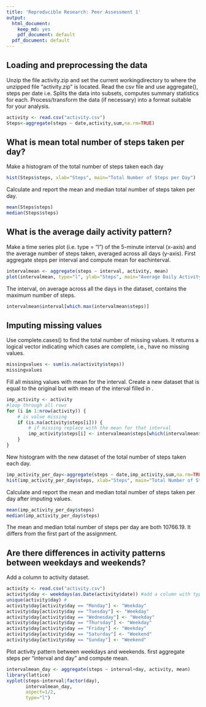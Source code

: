 ```yaml
---
title: 'Reproducible Research: Peer Assessment 1'
output:
  html_document:
    keep_md: yes
    pdf_document: default
  pdf_document: default
---
```



## Loading and preprocessing the data
Unzip the file activity.zip and set the current workingdirectory to where the unzipped file "activity.zip" is located. \newline
Read the csv file and use aggregate(), steps per date i.e. Splits the data into subsets, computes summary statistics for each. Process/transform the data (if necessary) into a format suitable for your analysis.
```r
activity <- read.csv("activity.csv")
Steps<-aggregate(steps ~ date,activity,sum,na.rm=TRUE)
```
## What is mean total number of steps taken per day?
Make a histogram of the total number of steps taken each day

```r
hist(Steps$steps, xlab="Steps", main="Total Number of Steps per Day")
```

Calculate and report the mean and median total number of steps taken per day.

```r
mean(Steps$steps)
median(Steps$steps)
```


## What is the average daily activity pattern?
Make a time series plot (i.e. type = "l") of the 5-minute interval (x-axis) \newline
and the average number of steps taken, averaged across all days (y-axis). First aggregate steps per interval and compute mean for eachinterval.

```r
intervalmean <- aggregate(steps ~ interval, activity, mean) 
plot(intervalmean, type="l", ylab="Steps", main="Average Daily Activity Pattern")
```

The interval, on average across all the days in the dataset,
contains the maximum number of steps.

```r
intervalmean$interval[which.max(intervalmean$steps)]
```

## Imputing missing values


Use complete.cases() to find the total number of missing values. It returns a logical vector indicating which cases are complete, i.e., have no missing values.
```r
missingvalues <- sum(is.na(activity$steps))
missingvalues
```
Fill all missing values with mean for the interval. Create a new dataset that is equal to the original but with mean of the interval filled in .
```r
imp_activity <- activity
#loop through all rows
for (i in 1:nrow(activity)) {
    # is value missing
    if (is.na(activity$steps[i])) {
        # if missing replace with the mean for that interval
        imp_activity$steps[i] <- intervalmean$steps[which(intervalmean$interval == activity$interval[i])]
    }
}
```
New histogram with the new dataset of the total number of steps taken each day.

```r
imp_activity_per_day<-aggregate(steps ~ date,imp_activity,sum,na.rm=TRUE)
hist(imp_activity_per_day$steps, xlab="Steps", main="Total Number of Steps per Day After Imputing Values")
```

Calculate and report the mean and median total number of steps taken per day after imputing values.

```r
mean(imp_activity_per_day$steps)
median(imp_activity_per_day$steps)
```
The mean and median total number of steps per day are both 10766.19. It differs from the first part of the assignment.

## Are there differences in activity patterns between weekdays and weekends?
Add a column to activity dataset.
```r
activity <- read.csv("activity.csv")
activity$day <- weekdays(as.Date(activity$date)) #add a column with typ of day.
unique(activity$day) #
activity$day[activity$day == "Monday"] <- "Weekday"
activity$day[activity$day == "Tuesday"] <- "Weekday"
activity$day[activity$day == "Wednesday"] <- "Weekday"
activity$day[activity$day == "Thursday"] <- "Weekday"
activity$day[activity$day == "Friday"] <- "Weekday"
activity$day[activity$day == "Saturday"] <- "Weekend"
activity$day[activity$day == "Sunday"] <- "Weekend"
```
Plot activity pattern between weekdays and weekends. first aggregate steps per "interval and day" and compute mean.

```r
intervalmean_day <- aggregate(steps ~ interval+day, activity, mean) 
library(lattice)
xyplot(steps~interval|factor(day),
       intervalmean_day,
       aspect=1/2,
       type="l")
```
